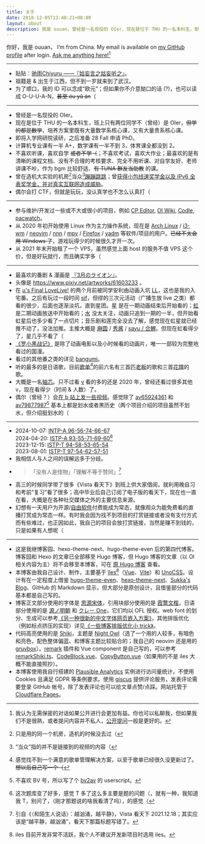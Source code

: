 ```yaml
---
title: 关于
date: 2018-12-05T13:40:21+08:00
layout: about
description: 我是 ouuan，曾经是一名现役的 OIer，现在是位于 THU 的一名本科生，即将入学网研院，在研究网络安全，自 2020 年起日常使用 Arch Linux，最喜欢的动画 & 漫画是『3月のライオン』
---
```


你好，我是 ouuan， I’m from China. My email is available on [my GitHub profile](https://github.com/ouuan) after login. [Ask me anything here!](https://github.com/ouuan/ouuan/discussions/new/choose)[^ama]

[^ama]: 我认为无需保密的对话如果公开进行会更加有益。你也可以私聊我，但如果我们不是很熟，或者提问内容并不私人，[公开提问](https://github.com/ouuan/ouuan/discussions/new?category=q-a-中文)一般是更好的。

---

-   贴贴：[驰雨Chiyuru ——『姑妄言之姑妄听之』](https://chiyuru.github.io/about)。
-   祖籍是 & 出生于江西，但不到一岁就来到了武汉。
-   为了顺口，我的 ID 可以念成“欧元”；但如果你不介意拗口的话 (?)，也可以读成 O-U-U-A-N，~~甚至 óu yǔ án~~（

---

-   曾经是一名现役的 OIer。
-   现在是位于 THU 的一名本科生，班上只有两位同学不（曾经）是 OIer，~~但学的都是数学~~，培养方案里既有大量数学系核心课，又有大量贵系核心课。
-   即将入学网研院读研，之后准备 28 Fall 申请 PhD。
-   计算机专业课有一半 A+，数学课有一半不到 3，体育课全都没到 2。
-   不喜欢听课，喜欢自学 ~~或者不学（~~；不喜欢考试，喜欢大作业；最喜欢的是有清晰的课程文档、没有不合理的考核要求、完全不用听课、对自学友好、<span class="heimu">老师讲课不吵，作为 bgm 比较舒适</span>、~~有 TUNA 群友当助教~~ 的课。
-   曾在造机大实验的机房[^9-422]当众[^in-public][蹦蹦跳跳](https://www.bilibili.com/video/av230053693/)；曾[获得小包线速奖学金以及 IPv6 全表奖学金，并对真实互联网造成威胁](https://twd2.me/archives/18604)。
-   偶尔会打 CTF，但就是玩玩，没认真学也不怎么认真打（

[^9-422]: 只是用的同一个机房，造机的时候没去过（
[^in-public]: “当众”指的并不是链接到的视频的内容（

---

-   参与维护/开发过一些或不大或很小的项目，例如 [CP Editor](https://github.com/cpeditor/cpeditor), [OI Wiki](https://github.com/OI-wiki/OI-wiki), [Codle](https://codle.ouuan.moe/), [pacwatch](https://github.com/ouuan/pacwatch)。
-   从 2020 年初开始使用 Linux 作为主力操作系统，现在是 [Arch Linux](https://wiki.archlinux.org/title/Arch_Linux) / [i3-wm](https://i3wm.org/) / [neovim](https://neovim.io/) / [nnn](https://github.com/jarun/nnn) / [mpv](https://mpv.io/) / [Firefox](https://www.mozilla.org/firefox/) / [yadm](https://github.com/TheLocehiliosan/yadm) 等软件/项目的用户。~~已经不太会用 Windows 了~~，游戏玩得少的时候很久才开一次。
-   从 2021 年末开始租了一个 VPS，虽然感觉上面 host 的服务不值 VPS 这个价，但是好玩就行，而且确实学多（

---

-   最喜欢的番剧 & 漫画是 [<span lang="ja">『3月のライオン』</span>](https://bgm.tv/subject/147068)。
-   头像是 https://www.pixiv.net/artworks/61603233 。
-   在 [<span class="text-muse">μ's Final LoveLive!</span>](https://zh.moegirl.org.cn/μ's_Final_LoveLive!_~μ'sic_Forever~) 的两个月前被同学安利由动画入坑 [<span class="text-muse">LL</span>](https://zh.moegirl.org.cn/LoveLive!)，这也是我的入宅番。之后有玩过一段时间 [sif](https://zh.moegirl.org.cn/zh-cn/LoveLive!学园偶像祭)，但缪的三次元活动（广播生放 live 之类）都看的很少，后面也逐渐淡坑，直到星团。[<span class="text-liella">星</span>](https://zh.moegirl.org.cn/LoveLive!Superstar!!) 是在一期动画结束后开始看的；[<span class="text-nijigasaki">虹</span>](https://zh.moegirl.org.cn/LoveLive!虹咲学园学园偶像同好会) 是二期动画放送中开始看的；[<span class="text-aqours">水</span>](https://zh.moegirl.org.cn/LoveLive!Sunshine!!) 没太关注，动画只追到一期的一半，但开始看虹星后也多少看了一点切片；音乐剧和莲完全没去了解，感觉现在虹星就已经推不动了，没法加推。主推大概是 [<span class="text-emma">麻圆</span>](https://zh.moegirl.org.cn/指出毬亚) / [<span class="text-mia">秀酱</span>](https://zh.moegirl.org.cn/内田秀) / [<span class="text-kanon">sayu</span> / <span class="text-kanon">合</span>](https://zh.moegirl.org.cn/伊达小百合)[<span class="contrast-keke-link">鲤</span>](https://zh.moegirl.org.cn/Liyuu)。但现在虹看得少了，星几乎不看了（
-   [《罗小黑战记》](https://bgm.tv/subject/13603) 是除了动画电影以及小时候看的动画片，唯一一部较为完整地看过的国漫。
-   看过的其他番之类的详见 [bangumi](https://bgm.tv/user/ouuan)。
-   听的最多的是日语歌，目前[歌单](https://music.163.com/#/playlist?id=5091819419)[^playlist-management]的前六名有三首[匹老板](https://space.bilibili.com/203655966/)的歌和三首[花譜](https://space.bilibili.com/488970166/)的歌。
-   大概是一名[轴芯](https://space.bilibili.com/61639371)。只不过看 [v](https://zh.moegirl.org.cn/虚拟UP主) 看的多的还是 2020 年，曾经还看过很多其他 v，现在看得少（时间 & 人数）了。
-   偶尔（曾经？）会[在 b 站上发一些视频](https://space.bilibili.com/11067182)。感觉除了 [av65924361](https://www.bilibili.com/video/av65924361) 和 [av79877987](https://www.bilibili.com/video/av79877987)[^bv2av] 基本上都是划水或者黑历史（两个项目介绍的项目虽然不划水，但介绍挺划水的（

[^playlist-management]: 感觉找不到一个满意的歌单管理解决方案，以至于歌单已经很久没更新过了。~~想以后自己写一个（~~
[^bv2av]: 不喜欢 BV 号，所以写了个 [bv2av](https://greasyfork.org/zh-CN/scripts/398535-bv2av) 的 userscript。

---

-   2024-10-07: [INTP-A 96-56-74-66-67](https://www.16personalities.com/profiles/intp-a/m/w9dwbkeex)  
    2024-04-20: [ISTP-A 93-55-71-69-60](https://www.16personalities.com/profiles/istp-a/m/u4t2njflv)[^t71]  
    2023-12-15: [ISTP-T 94-58-53-65-54](https://www.16personalities.com/profiles/istp-t/m/v75j9ij5k)  
    2023-08-01: [ISTP-T 97-54-62-57-51](https://www.16personalities.com/profiles/istp-t/m/wyuu4q6dm)
-   我相信人与人之间的误解远多于分歧。
-   >   「没有人是怪物」「理解不等于赞同」[^talk-to-her]
-   高三的时候同学带了很多《Vista 看天下》到班上供大家借阅，就利用晚自习和考前“复习”看了很多；高中毕业后自己订阅了电子版的看天下，现在也一直在看，大概是在各种社交媒体之外的主要信息来源。
-   幻想有一天用户为开源/[自由软件](https://www.gnu.org/philosophy/free-sw.html)付费能成为常态，就像观众为能免费看的直播打赏成为常态一样。有时我会因为找不到项目的打赏链接或者没有支付方式而有些难过，也正因如此，我自己的项目会放打赏链接，当然是赚不到钱的，只是如果有人想呢（

[^t71]: 这次题库变了好多，感觉 T 多了这么多主要是题的问题（，就有一种，我知道我 T，别问了，（刚才那题说的啥我看清了吗），的感觉（
[^talk-to-her]: 引自《〈和陌生人说话〉：越汹涌，越平静》，Vista 看天下 2021.12.18；其实应该是“越平静，越汹涌”，看天下那篇标题写错了。

---

-   这是我继博客园、hexo-theme-next、hugo-theme-even 后的第四代博客。博客园和 Hexo 的文章已全部移至 Hugo 博客，但 Hugo 博客的文章（以 OI 相关内容为主）将不会移至本博客，可在 [原 Hugo 博客](https://ouuan.github.io/) 查看。
-   本博客由我自己设计、制作，主要基于 [îles](https://github.com/ElMassimo/iles)[^iles-inactive]（[Vue](https://vuejs.org/)、[Vite](https://vitejs.dev/)）和 [UnoCSS](https://github.com/unocss/unocss)。设计有在一定程度上借鉴 [hugo-theme-even](https://github.com/olOwOlo/hugo-theme-even)、[hexo-theme-next](https://github.com/next-theme/hexo-theme-next)、[Sukka's Blog](https://blog.skk.moe/)、GitHub 的 Markdown 显示，但大部分是原创设计，且借鉴部分的代码基本都是自己写的。
-   博客正文部分使用的字体是 [思源宋体](https://github.com/adobe-fonts/source-han-serif)，引用块部分使用的是 [<span class="font-kai">霞鹜文楷</span>](https://github.com/lxgw/LxgwWenKai)，日语部分使用的是 [<span lang="ja">源ノ明朝</span>](https://github.com/adobe-fonts/source-han-serif) 和 [<span lang="ja" class="font-kai">クレー One</span>](https://github.com/fontworks-fonts/Klee)，它们均以 OFL 授权。web font 的划分、生成可以参考[《另一种很新的中文字体网页嵌入方案》](/post/2023/01/glyph-segregator)，其他排版优化（例如标点挤压的实现）详见[《一些博客排版优化小 trick》](/post/2023/02/typography-tricks)。
-   代码高亮使用的是 [Shiki](https://github.com/shikijs/shiki/)，主题是 [Night Owl](https://github.com/sdras/night-owl-vscode-theme)（选了一个用的人较多，有暗色和亮色，配色整体偏蓝、和博客主题比较贴合的；我自己的 neovim 还是用的 [gruvbox](https://github.com/ellisonleao/gruvbox.nvim)）。[remark](https://github.com/remarkjs/remark) 插件和 Vue component 是自己写的，可以参考 [remarkShiki.ts](https://github.com/ouuan/iles-blog/blob/master/src/remark/remarkShiki.ts)、[CodeBlock.vue](https://github.com/ouuan/iles-blog/blob/master/src/components/CodeBlock.vue)、[CopyButton.vue](https://github.com/ouuan/iles-blog/blob/master/src/components/CopyButton.vue)（如果用的不是 iles 大概不能直接照抄）。
-   本博客使用我自行搭建的 [Plausible Analytics](https://plausible.io/) 实例进行访问量统计，不使用 Cookies 且满足 GDPR 等条例要求。使用 [giscus](https://giscus.app/) 提供评论服务，发表评论需要登录 GitHub 帐号，除了发表评论也可以给文章点赞/点踩。网站托管于 [Cloudflare Pages](https://pages.cloudflare.com/)。

[^iles-inactive]: iles 目前开发非常不活跃，我个人不建议开发新项目时选用 iles。
